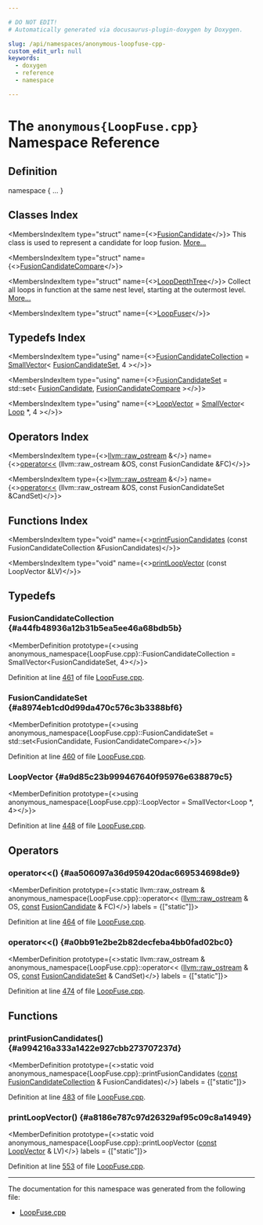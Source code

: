 ```yaml
---

# DO NOT EDIT!
# Automatically generated via docusaurus-plugin-doxygen by Doxygen.

slug: /api/namespaces/anonymous-loopfuse-cpp-
custom_edit_url: null
keywords:
  - doxygen
  - reference
  - namespace

---
```





# The `anonymous{LoopFuse.cpp}` Namespace Reference

<DoxygenPage pluginConfig={pluginConfig}>



## Definition

<CodeBlock>namespace &#123; ... &#125;</CodeBlock>

## Classes Index

<MembersIndex>

<MembersIndexItem
  type="struct"
  name={<><a href="/docs/api/structs/anonymous-namespace-loopfuse-cpp-/fusioncandidate">FusionCandidate</a></>}>
This class is used to represent a candidate for loop fusion. <a href="/docs/api/structs/anonymous-namespace-loopfuse-cpp-/fusioncandidate/#details">More...</a>
</MembersIndexItem>

<MembersIndexItem
  type="struct"
  name={<><a href="/docs/api/structs/anonymous-namespace-loopfuse-cpp-/fusioncandidatecompare">FusionCandidateCompare</a></>}>
</MembersIndexItem>

<MembersIndexItem
  type="struct"
  name={<><a href="/docs/api/structs/anonymous-namespace-loopfuse-cpp-/loopdepthtree">LoopDepthTree</a></>}>
Collect all loops in function at the same nest level, starting at the outermost level. <a href="/docs/api/structs/anonymous-namespace-loopfuse-cpp-/loopdepthtree/#details">More...</a>
</MembersIndexItem>

<MembersIndexItem
  type="struct"
  name={<><a href="/docs/api/structs/anonymous-namespace-loopfuse-cpp-/loopfuser">LoopFuser</a></>}>
</MembersIndexItem>

</MembersIndex>

## Typedefs Index

<MembersIndex>

<MembersIndexItem
  type="using"
  name={<><a href="#a44fb48936a12b31b5ea5ee46a68bdb5b">FusionCandidateCollection</a> = <a href="/docs/api/classes/llvm/smallvector">SmallVector</a>&lt; <a href="#a8974eb1cd0d99da470c576c3b3388bf6">FusionCandidateSet</a>, 4 &gt;</>}>
</MembersIndexItem>

<MembersIndexItem
  type="using"
  name={<><a href="#a8974eb1cd0d99da470c576c3b3388bf6">FusionCandidateSet</a> = std::set&lt; <a href="/docs/api/structs/anonymous-namespace-loopfuse-cpp-/fusioncandidate">FusionCandidate</a>, <a href="/docs/api/structs/anonymous-namespace-loopfuse-cpp-/fusioncandidatecompare">FusionCandidateCompare</a> &gt;</>}>
</MembersIndexItem>

<MembersIndexItem
  type="using"
  name={<><a href="#a9d85c23b999467640f95976e638879c5">LoopVector</a> = <a href="/docs/api/classes/llvm/smallvector">SmallVector</a>&lt; <a href="/docs/api/classes/llvm/loop">Loop</a> &#42;, 4 &gt;</>}>
</MembersIndexItem>

</MembersIndex>

## Operators Index

<MembersIndex>

<MembersIndexItem
  type={<><a href="/docs/api/classes/llvm/raw-ostream">llvm::raw&#95;ostream</a> &amp;</>}
  name={<><a href="#aa506097a36d959420dac669534698de9">operator&lt;&lt;</a> (llvm::raw&#95;ostream &amp;OS, const FusionCandidate &amp;FC)</>}>
</MembersIndexItem>

<MembersIndexItem
  type={<><a href="/docs/api/classes/llvm/raw-ostream">llvm::raw&#95;ostream</a> &amp;</>}
  name={<><a href="#a0bb91e2be2b82decfeba4bb0fad02bc0">operator&lt;&lt;</a> (llvm::raw&#95;ostream &amp;OS, const FusionCandidateSet &amp;CandSet)</>}>
</MembersIndexItem>

</MembersIndex>

## Functions Index

<MembersIndex>

<MembersIndexItem
  type="void"
  name={<><a href="#a994216a333a1422e927cbb273707237d">printFusionCandidates</a> (const FusionCandidateCollection &amp;FusionCandidates)</>}>
</MembersIndexItem>

<MembersIndexItem
  type="void"
  name={<><a href="#a8186e787c97d26329af95c09c8a14949">printLoopVector</a> (const LoopVector &amp;LV)</>}>
</MembersIndexItem>

</MembersIndex>


<SectionDefinition>

## Typedefs

### FusionCandidateCollection {#a44fb48936a12b31b5ea5ee46a68bdb5b}

<MemberDefinition
  prototype={<>using anonymous&#95;namespace&#123;LoopFuse.cpp&#125;::FusionCandidateCollection =  SmallVector&lt;FusionCandidateSet, 4&gt;</>}>

Definition at line <a href="/docs/api/files/lib/lib/transforms/lib/transforms/scalar/loopfuse-cpp/#l00461">461</a> of file <a href="/docs/api/files/lib/lib/transforms/lib/transforms/scalar/loopfuse-cpp">LoopFuse.cpp</a>.
</MemberDefinition>

### FusionCandidateSet {#a8974eb1cd0d99da470c576c3b3388bf6}

<MemberDefinition
  prototype={<>using anonymous&#95;namespace&#123;LoopFuse.cpp&#125;::FusionCandidateSet =  std::set&lt;FusionCandidate, FusionCandidateCompare&gt;</>}>

Definition at line <a href="/docs/api/files/lib/lib/transforms/lib/transforms/scalar/loopfuse-cpp/#l00460">460</a> of file <a href="/docs/api/files/lib/lib/transforms/lib/transforms/scalar/loopfuse-cpp">LoopFuse.cpp</a>.
</MemberDefinition>

### LoopVector {#a9d85c23b999467640f95976e638879c5}

<MemberDefinition
  prototype={<>using anonymous&#95;namespace&#123;LoopFuse.cpp&#125;::LoopVector =  SmallVector&lt;Loop &#42;, 4&gt;</>}>

Definition at line <a href="/docs/api/files/lib/lib/transforms/lib/transforms/scalar/loopfuse-cpp/#l00448">448</a> of file <a href="/docs/api/files/lib/lib/transforms/lib/transforms/scalar/loopfuse-cpp">LoopFuse.cpp</a>.
</MemberDefinition>

</SectionDefinition>

<SectionDefinition>

## Operators

### operator&lt;&lt;() {#aa506097a36d959420dac669534698de9}

<MemberDefinition
  prototype={<>static llvm::raw&#95;ostream &amp; anonymous&#95;namespace&#123;LoopFuse.cpp&#125;::operator&lt;&lt; (<a href="/docs/api/classes/llvm/raw-ostream">llvm::raw&#95;ostream</a> &amp; OS, <a href="/docs/api/files/lib/lib/target/lib/target/aarch64/aarch64promoteconstant-cpp/#a90f8350fecae261c25be85d38b451bff">const</a> <a href="/docs/api/structs/anonymous-namespace-loopfuse-cpp-/fusioncandidate">FusionCandidate</a> &amp; FC)</>}
  labels = {["static"]}>

Definition at line <a href="/docs/api/files/lib/lib/transforms/lib/transforms/scalar/loopfuse-cpp/#l00464">464</a> of file <a href="/docs/api/files/lib/lib/transforms/lib/transforms/scalar/loopfuse-cpp">LoopFuse.cpp</a>.
</MemberDefinition>

### operator&lt;&lt;() {#a0bb91e2be2b82decfeba4bb0fad02bc0}

<MemberDefinition
  prototype={<>static llvm::raw&#95;ostream &amp; anonymous&#95;namespace&#123;LoopFuse.cpp&#125;::operator&lt;&lt; (<a href="/docs/api/classes/llvm/raw-ostream">llvm::raw&#95;ostream</a> &amp; OS, <a href="/docs/api/files/lib/lib/target/lib/target/aarch64/aarch64promoteconstant-cpp/#a90f8350fecae261c25be85d38b451bff">const</a> <a href="#a8974eb1cd0d99da470c576c3b3388bf6">FusionCandidateSet</a> &amp; CandSet)</>}
  labels = {["static"]}>

Definition at line <a href="/docs/api/files/lib/lib/transforms/lib/transforms/scalar/loopfuse-cpp/#l00474">474</a> of file <a href="/docs/api/files/lib/lib/transforms/lib/transforms/scalar/loopfuse-cpp">LoopFuse.cpp</a>.
</MemberDefinition>

</SectionDefinition>

<SectionDefinition>

## Functions

### printFusionCandidates() {#a994216a333a1422e927cbb273707237d}

<MemberDefinition
  prototype={<>static void anonymous&#95;namespace&#123;LoopFuse.cpp&#125;::printFusionCandidates (<a href="/docs/api/files/lib/lib/target/lib/target/aarch64/aarch64promoteconstant-cpp/#a90f8350fecae261c25be85d38b451bff">const</a> <a href="#a44fb48936a12b31b5ea5ee46a68bdb5b">FusionCandidateCollection</a> &amp; FusionCandidates)</>}
  labels = {["static"]}>

Definition at line <a href="/docs/api/files/lib/lib/transforms/lib/transforms/scalar/loopfuse-cpp/#l00483">483</a> of file <a href="/docs/api/files/lib/lib/transforms/lib/transforms/scalar/loopfuse-cpp">LoopFuse.cpp</a>.
</MemberDefinition>

### printLoopVector() {#a8186e787c97d26329af95c09c8a14949}

<MemberDefinition
  prototype={<>static void anonymous&#95;namespace&#123;LoopFuse.cpp&#125;::printLoopVector (<a href="/docs/api/files/lib/lib/target/lib/target/aarch64/aarch64promoteconstant-cpp/#a90f8350fecae261c25be85d38b451bff">const</a> <a href="#a9d85c23b999467640f95976e638879c5">LoopVector</a> &amp; LV)</>}
  labels = {["static"]}>

Definition at line <a href="/docs/api/files/lib/lib/transforms/lib/transforms/scalar/loopfuse-cpp/#l00553">553</a> of file <a href="/docs/api/files/lib/lib/transforms/lib/transforms/scalar/loopfuse-cpp">LoopFuse.cpp</a>.
</MemberDefinition>

</SectionDefinition>

<hr/>

The documentation for this namespace was generated from the following file:

<ul>
<li><a href="/docs/api/files/lib/lib/transforms/lib/transforms/scalar/loopfuse-cpp">LoopFuse.cpp</a></li>
</ul>

</DoxygenPage>
